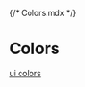{/* Colors.mdx */}


<Meta title="Colors" />

# Colors

[ui colors](https://uicolors.app/create)

<ColorPalette>
  <ColorItem
    title="primary"
    colors={{
      default: 'rgb(var(--color-primary))',
    }}
  />
  <ColorItem
    title="secondary"
    colors={{
      default: 'rgb(var(--color-secondary))',
    }}
  />
  <ColorItem
    title="ring"
    colors={{
      default: 'rgb(var(--color-ring))',
    }}
  />
</ColorPalette>
